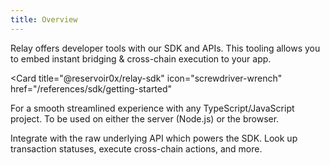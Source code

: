 ```yaml
---
title: Overview
---
```


Relay offers developer tools with our SDK and APIs. This tooling allows you to embed instant bridging & cross-chain execution to your app.


<SdkRecommendWarning />

<Card
  title="@reservoir0x/relay-sdk"
  icon="screwdriver-wrench"
  href="/references/sdk/getting-started"
>
  For a smooth streamlined experience with any TypeScript/JavaScript project. To
  be used on either the server (Node.js) or the browser.
</Card>

<Card title="Relay API" icon="server" href="/references/api/get-chains">
  Integrate with the raw underlying API which powers the SDK. Look up
  transaction statuses, execute cross-chain actions, and more.
</Card>
